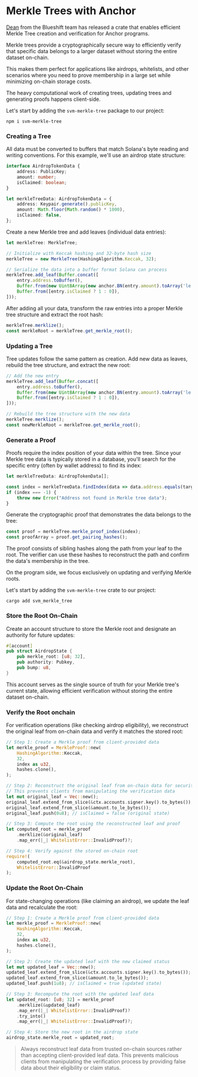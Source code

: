 
# Merkle Trees with Anchor

[Dean](https://x.com/deanmlittle) from the Blueshift team has released a crate that enables efficient Merkle Tree creation and verification for Anchor programs.

Merkle trees provide a cryptographically secure way to efficiently verify that specific data belongs to a larger dataset without storing the entire dataset on-chain. 

This makes them perfect for applications like airdrops, whitelists, and other scenarios where you need to prove membership in a large set while minimizing on-chain storage costs.

<ArticleSection name="Client Side Integration" id="client-side-integration" level="h2" />

The heavy computational work of creating trees, updating trees and generating proofs happens client-side.

Let's start by adding the `svm-merkle-tree` package to our project:

```
npm i svm-merkle-tree
```

### Creating a Tree

All data must be converted to buffers that match Solana's byte reading and writing conventions. For this example, we'll use an airdrop state structure:

```ts
interface AirdropTokenData {
    address: PublicKey;
    amount: number;
    isClaimed: boolean;
}

let merkleTreeData: AirdropTokenData = {
    address: Keypair.generate().publicKey,
    amount: Math.floor(Math.random() * 1000),
    isClaimed: false,
};
```

Create a new Merkle tree and add leaves (individual data entries):

```ts
let merkleTree: MerkleTree;

// Initialize with Keccak hashing and 32-byte hash size
merkleTree = new MerkleTree(HashingAlgorithm.Keccak, 32);

// Serialize the data into a buffer format Solana can process
merkleTree.add_leaf(Buffer.concat([
    entry.address.toBuffer(),
    Buffer.from(new Uint8Array(new anchor.BN(entry.amount).toArray('le', 8))),
    Buffer.from([entry.isClaimed ? 1 : 0]),
]));
```

After adding all your data, transform the raw entries into a proper Merkle tree structure and extract the root hash:

```ts
merkleTree.merklize();
const merkleRoot = merkleTree.get_merkle_root();
```

### Updating a Tree

Tree updates follow the same pattern as creation. Add new data as leaves, rebuild the tree structure, and extract the new root:

```ts
// Add the new entry
merkleTree.add_leaf(Buffer.concat([
    entry.address.toBuffer(),
    Buffer.from(new Uint8Array(new anchor.BN(entry.amount).toArray('le', 8))),
    Buffer.from([entry.isClaimed ? 1 : 0]),
]));

// Rebuild the tree structure with the new data
merkleTree.merklize();
const newMerkleRoot = merkleTree.get_merkle_root();
```

### Generate a Proof

Proofs require the index position of your data within the tree. Since your Merkle tree data is typically stored in a database, you'll search for the specific entry (often by wallet address) to find its index:

```ts
let merkleTreeData: AirdropTokenData[];

const index = merkleTreeData.findIndex(data => data.address.equals(targetAddress.publicKey));
if (index === -1) {
    throw new Error("Address not found in Merkle tree data");
}
```

Generate the cryptographic proof that demonstrates the data belongs to the tree:

```ts
const proof = merkleTree.merkle_proof_index(index);
const proofArray = proof.get_pairing_hashes();
```

The proof consists of sibling hashes along the path from your leaf to the root. The verifier can use these hashes to reconstruct the path and confirm the data's membership in the tree.

<ArticleSection name="Program Side Integration" id="program-side-integration" level="h2" />

On the program side, we focus exclusively on updating and verifying Merkle roots.

Let's start by adding the `svm-merkle-tree` crate to our project:

```
cargo add svm_merkle_tree
```

### Store the Root On-Chain

Create an account structure to store the Merkle root and designate an authority for future updates:

```rust
#[account]
pub struct AirdropState {
    pub merkle_root: [u8; 32],
    pub authority: Pubkey,
    pub bump: u8,
}
```

This account serves as the single source of truth for your Merkle tree's current state, allowing efficient verification without storing the entire dataset on-chain.

### Verify the Root onchain

For verification operations (like checking airdrop eligibility), we reconstruct the original leaf from on-chain data and verify it matches the stored root:

```rust
// Step 1: Create a Merkle proof from client-provided data
let merkle_proof = MerkleProof::new(
    HashingAlgorithm::Keccak,
    32,
    index as u32,
    hashes.clone(),
);

// Step 2: Reconstruct the original leaf from on-chain data for security
// This prevents clients from manipulating the verification data
let mut original_leaf = Vec::new();
original_leaf.extend_from_slice(&ctx.accounts.signer.key().to_bytes());
original_leaf.extend_from_slice(&amount.to_le_bytes());
original_leaf.push(0u8); // isClaimed = false (original state)

// Step 3: Compute the root using the reconstructed leaf and proof
let computed_root = merkle_proof
    .merklize(&original_leaf)
    .map_err(|_| WhitelistError::InvalidProof)?;

// Step 4: Verify against the stored on-chain root
require!(
    computed_root.eq(&airdrop_state.merkle_root),
    WhitelistError::InvalidProof
);
```

### Update the Root On-Chain

For state-changing operations (like claiming an airdrop), we update the leaf data and recalculate the root:

```rust
// Step 1: Create a Merkle proof from client-provided data
let merkle_proof = MerkleProof::new(
    HashingAlgorithm::Keccak,
    32,
    index as u32,
    hashes.clone(),
);

// Step 2: Create the updated leaf with the new claimed status
let mut updated_leaf = Vec::new();
updated_leaf.extend_from_slice(&ctx.accounts.signer.key().to_bytes());
updated_leaf.extend_from_slice(&amount.to_le_bytes());
updated_leaf.push(1u8); // isClaimed = true (updated state)

// Step 3: Recompute the root with the updated leaf data
let updated_root: [u8; 32] = merkle_proof
    .merklize(&updated_leaf)
    .map_err(|_| WhitelistError::InvalidProof)?
    .try_into()
    .map_err(|_| WhitelistError::InvalidProof)?;

// Step 4: Store the new root in the airdrop state
airdrop_state.merkle_root = updated_root;
```

> Always reconstruct leaf data from trusted on-chain sources rather than accepting client-provided leaf data. This prevents malicious clients from manipulating the verification process by providing false data about their eligibility or claim status.